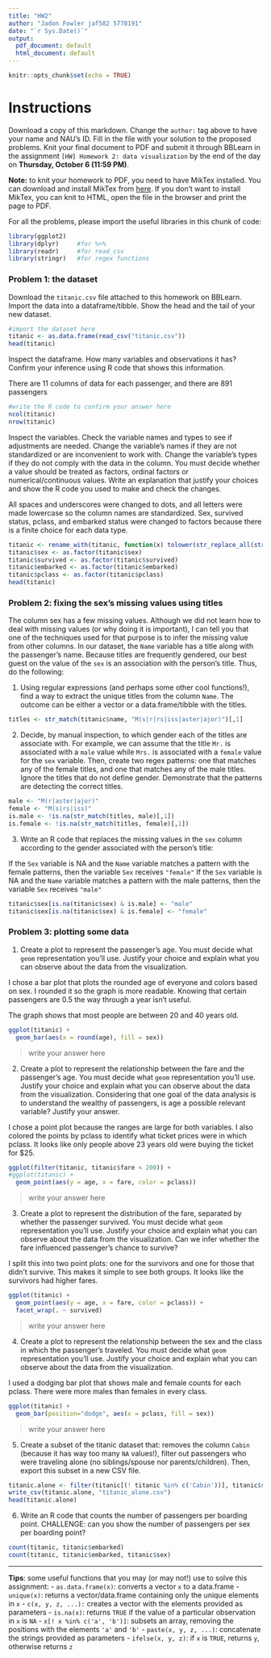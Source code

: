 ```yaml
---
title: "HW2"
author: "Jadon Fowler jaf582 5778191"
date: "`r Sys.Date()`"
output:
  pdf_document: default
  html_document: default
---
```


```r
knitr::opts_chunk$set(echo = TRUE)
```

# Instructions

Download a copy of this markdown. Change the `author: ` tag above to have your name and NAU's ID. Fill in the file with your solution to the proposed problems. Knit your final document to PDF and submit it through BBLearn in the assignment `[HW] Homework 2: data visualization` by the end of the day on **Thursday, October 6 (11:59 PM)**.

**Note:** to knit your homework to PDF, you need to have MikTex installed. You can download and install MikTex from [here](https://miktex.org/download). If you don't want to install MikTex, you can knit to HTML, open the file in the browser and print the page to PDF.

For all the problems, please import the useful libraries in this chunk of code:

```r
library(ggplot2)
library(dplyr)     #for %>%
library(readr)     #for read_csv
library(stringr)   #for regex functions
```

### Problem 1: the dataset

Download the `titanic.csv` file attached to this homework on BBLearn. Import the data into a dataframe/tibble. Show the head and the tail of your new dataset.

```r
#import the dataset here
titanic <- as.data.frame(read_csv("titanic.csv"))
head(titanic)
```

Inspect the dataframe. How many variables and observations it has? Confirm your inference using R code that shows this information.

There are 11 columns of data for each passenger, and there are 891 passengers

```r
#write the R code to confirm your answer here
ncol(titanic)
nrow(titanic)
```

Inspect the variables. Check the variable names and types to see if adjustments are needed. Change the variable's names if they are not standardized or are inconvenient to work with. Change the variable's types if they do not comply with the data in the column. You must decide whether a value should be treated as factors, ordinal factors or numerical/continuous values. Write an explanation that justify your choices and show the R code you used to make and check the changes.

All spaces and underscores were changed to dots, and all letters were made lowercase so the column names are standardized.
Sex, survived status, pclass, and embarked status were changed to factors because there is a finite choice for each data type.

```r
titanic <- rename_with(titanic, function(x) tolower(str_replace_all(str_replace_all(x, " ", "."), "_", ".")))
titanic$sex <- as.factor(titanic$sex)
titanic$survived <- as.factor(titanic$survived)
titanic$embarked <- as.factor(titanic$embarked)
titanic$pclass <- as.factor(titanic$pclass)
head(titanic)
```

### Problem 2: fixing the sex's missing values using titles

The column sex has a few missing values. Although we did not learn how to deal with missing values (or why doing it is important), I can tell you that one of the techniques used for that purpose is to infer the missing value from other columns. In our dataset, the `Name` variable has a title along with the passenger's name. Because titles are frequently gendered, our best guest on the value of the `sex` is an association with the person's title. Thus, do the following:

1. Using regular expressions (and perhaps some other cool functions!), find a way to extract the unique titles from the column `Name`. The outcome can be either a vector or a data.frame/tibble with the titles.

```r
titles <- str_match(titanic$name, "M(s|r|rs|iss|aster|ajor)")[,1]
```

2. Decide, by manual inspection, to which gender each of the titles are associate with. For example, we can assume that the title `Mr.` is associated with a `male` value while `Mrs.` is associated with a `female` value for the `sex` variable. Then, create two regex patterns: one that matches any of the female titles, and one that matches any of the male titles. Ignore the titles that do not define gender. Demonstrate that the patterns are detecting the correct titles.

```r
male <- "M(r|aster|ajor)"
female <- "M(s|rs|iss)"
is.male <- !is.na(str_match(titles, male)[,1])
is.female <- !is.na(str_match(titles, female)[,1])
```

3. Write an R code that replaces the missing values in the `sex` column according to the gender associated with the person's title:

  If the `Sex` variable is NA and the `Name` variable matches a pattern with the female patterns, then the variable `Sex` receives `"female"`
  If the `Sex` variable is NA and the `Name` variable matches a pattern with the male patterns, then the variable `Sex` receives `"male"`

```r
titanic$sex[is.na(titanic$sex) & is.male] <- "male"
titanic$sex[is.na(titanic$sex) & is.female] <- "female"
```

### Problem 3: plotting some data

1. Create a plot to represent the passenger's age. You must decide what `geom` representation you'll use. Justify your choice and explain what you can observe about the data from the visualization.

I chose a bar plot that plots the rounded age of everyone and colors based on sex.
I rounded it so the graph is more readable. Knowing that certain passengers are 0.5
the way through a year isn't useful.

The graph shows that most people are between 20 and 40 years old.

```r
ggplot(titanic) +
  geom_bar(aes(x = round(age), fill = sex))
```

> write your answer here

2. Create a plot to represent the relationship between the fare and the passenger's age. You must decide what `geom` representation you'll use. Justify your choice and explain what you can observe about the data from the visualization. Considering that one goal of the data analysis is to understand the wealthy of passengers, is age a possible relevant variable? Justify your answer.

I chose a point plot because the ranges are large for both variables.
I also colored the points by pclass to identify what ticket prices were in which pclass.
It looks like only people above 23 years old were buying the ticket for $25.

```r
ggplot(filter(titanic, titanic$fare < 200)) +
#ggplot(titanic) + 
  geom_point(aes(y = age, x = fare, color = pclass))
```

> write your answer here

3. Create a plot to represent the distribution of the fare, separated by whether the passenger survived. You must decide what `geom` representation you'll use. Justify your choice and explain what you can observe about the data from the visualization. Can we infer whether the fare influenced passenger's chance to survive?

I split this into two point plots: one for the survivors and one for those that didn't survive.
This makes it simple to see both groups.
It looks like the survivors had higher fares.

```r
ggplot(titanic) +
  geom_point(aes(y = age, x = fare, color = pclass)) +
  facet_wrap(. ~ survived)
```

> write your answer here

4. Create a plot to represent the relationship between the sex and the class in which the passenger's traveled. You must decide what `geom` representation you'll use. Justify your choice and explain what you can observe about the data from the visualization.

I used a dodging bar plot that shows male and female counts for each pclass.
There were more males than females in every class.

```r
ggplot(titanic) +
  geom_bar(position="dodge", aes(x = pclass, fill = sex))
```

> write your answer here

5. Create a subset of the titanic dataset that: removes the column `Cabin` (because it has way too many `NA` values!), filter out passengers who were traveling alone (no siblings/spouse nor parents/children). Then, export this subset in a new CSV file.

```r
titanic.alone <- filter(titanic[(! titanic %in% c('Cabin'))], titanic$siblings.spouse == 0 & titanic$parents.children == 0)
write_csv(titanic.alone, "titanic_alone.csv")
head(titanic.alone)
```

6. Write an R code that counts the number of passengers per boarding point. CHALLENGE: can you show the number of passengers per sex per boarding point?

```r
count(titanic, titanic$embarked)
count(titanic, titanic$embarked, titanic$sex)
```

---
**Tips**: some useful functions that you may (or may not!) use to solve this assignment:
  - `as.data.frame(x)`: converts a vector `x` to a data.frame
  - `unique(x)`: returns a vector/data.frame containing only the unique elements in `x`
  - `c(x, y, z, ...):` creates a vector with the elements provided as parameters
  - `is.na(x)`: returns `TRUE` if the value of a particular observation in `x` is `NA`
  - `x[! x %in% c('a', 'b')]`: subsets an array, removing the positions with the elements `'a'` and `'b'`
  - `paste(x, y, z, ...)`: concatenate the strings provided as parameters
  - `ifelse(x, y, z)`: if `x` is `TRUE`, returns `y`, otherwise returns `z`
  